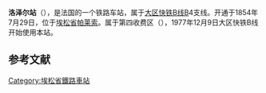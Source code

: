 {{Infobox station
| name          =<!-- 注释出：[[File:RATP.svg|32x32px]] -->洛泽尔站<br>{{lang|fr|Gare de Lozère}} 
| type          = [[法国铁路|法国铁路]]
| image = RER-B Lozère1.jpg
|image_caption = 车站站舍
| address       = {{FRA}}[[埃松省|埃松省]][[帕莱索|帕莱索]]
| latd          = 48
| latm          = 42
| lats          = 22
| latNS         = N
| longd         = 2
| longm         = 12
| longs         = 43
| longEW        = E
| operator = <!-- 注释出：[[File:RATP.svg|32x32px]] -->
| coordinates_display = yes
| iso_region    = FR
| line          = 
* [[大区快铁B线|大区快铁B线]]
| platform      = 2
| tracks        = 2
| elevation = 
| opened        = 1854年7月29日
| rebuilt =
| status = 使用中
| closed        = 
| passengers= 742,156
| pass_year= 2013年<ref>[http://data.ratp.fr/fr/les-donnees.html Trafic annuel entrant par station (2013)] {{webarchive|url=https://web.archive.org/web/20130308043233/http://data.ratp.fr/fr/les-donnees.html |date=2013-03-08 }}, sur le site ''data.ratp.fr'', consulté le 5 janvier 2015.</ref>
| station_type = 客运车站
| connections = 
* [[RATP公交路网|巴黎城市公共交通]]
* [[file:Paris_Noctilien_logo.svg|51x51px]]
| route_map =
| map_locator   = 
| note =
}}

'''洛泽尔站'''（{{lang-fr|Gare de Lozère}}），是法国的一个铁路车站，属于[[大区快铁B线|大区快铁B线]]B4支线。开通于1854年7月29日，位于[[埃松省|埃松省]][[帕莱索|帕莱索]]。属于第四收费区（{{lang-fr|Zone 4}}），1977年12月9日大区快铁B线开始使用本站。

== 参考文献 ==
{{Reflist}}

{{RER B}}
[[Category:埃松省鐵路車站|Category:埃松省鐵路車站]]